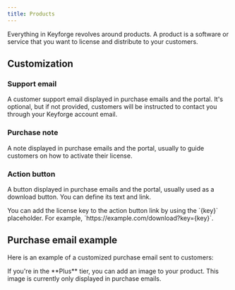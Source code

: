 ```yaml
---
title: Products
---
```


Everything in Keyforge revolves around products. A product is a software or service that you want to license and distribute to your customers.

## Customization

### Support email

A customer support email displayed in purchase emails and the portal. It's optional, but if not provided, customers will be instructed to contact you through your Keyforge account email.

### Purchase note

A note displayed in purchase emails and the portal, usually to guide customers on how to activate their license.

### Action button

A button displayed in purchase emails and the portal, usually used as a download button. You can define its text and link.

<Callout>
  You can add the license key to the action button link by using the `{key}`
  placeholder. For example, `https://example.com/download?key={key}`.
</Callout>

## Purchase email example

Here is an example of a customized purchase email sent to customers:

<ImageZoom
  src="https://r2.keyforge.dev/docs-product-purchase-email.png"
  alt="Purchase email example"
  width={364}
  height={550}
  unoptimized
/>

<Callout title="Product image">
  If you're in the **Plus** tier, you can add an image to your product. This
  image is currently only displayed in purchase emails.
</Callout>
